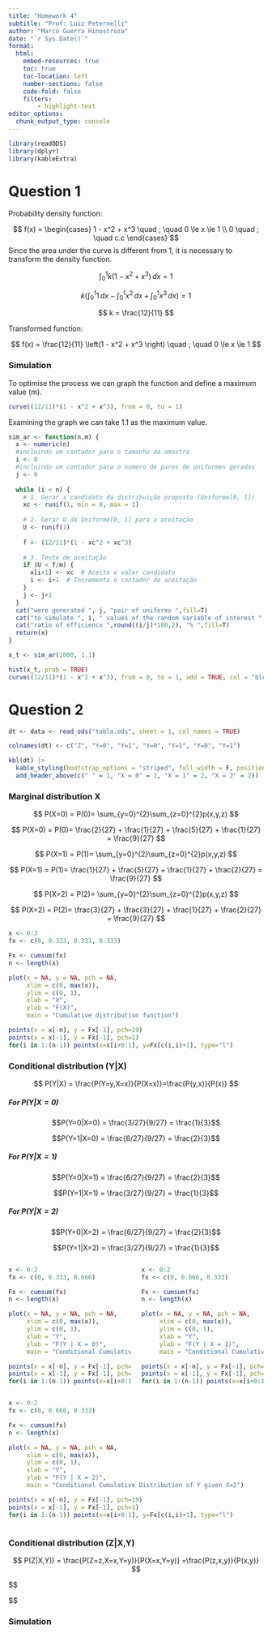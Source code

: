```yaml
---
title: "Homework 4"
subtitle: "Prof: Luiz Peternelli"
author: "Marco Guerra Hinostroza"
date: "`r Sys.Date()`"
format:
  html:
    embed-resources: true
    toc: true
    toc-location: left
    number-sections: false
    code-fold: false
    filters:
        - highlight-text
editor_options: 
  chunk_output_type: console
---
```


```r
library(readODS)
library(dplyr)
library(kableExtra)
```


# Question 1

Probability density function:

$$
f(x) = 
\begin{cases}
1 - x^2 + x^3 \quad ; \quad 0 \le x \le 1 \\
0 \quad ; \quad c.c
\end{cases}
$$
Since the area under the curve is different from 1, it is necessary to transform the density function.

$$
 \int_0^1 k(1-x^2+x^3) \, dx = 1
$$

$$
k \left( \int_0^1 1 \, dx - \int_0^1 x^2 \, dx + \int_0^1 x^3 \, dx \right) = 1
$$

$$
k = \frac{12}{11}
$$

Transformed function:

$$
f(x) = \frac{12}{11} \left(1 - x^2 + x^3 \right) \quad ; \quad 0 \le x \le 1
$$

### Simulation

To optimise the process we can graph the function and define a maximum value (m).
```r
curve((12/11)*(1 - x^2 + x^3), from = 0, to = 1)
```

Examining the graph we can take 1.1 as the maximum value.

```r
sim_ar <- function(n,m) {
  x <- numeric(n)
  #incluindo um contador para o tamanho da amostra
  i <- 0
  #incluindo um contador para o numero de pares de uniformes geradas
  j <- 0
  
  while (i < n) {
    # 1. Gerar x candidato da distribuição proposta (Uniforme[0, 1])
    xc <- runif(1, min = 0, max = 1)
    
    # 2. Gerar U da Uniforme[0, 1] para a aceitação
    U <- runif(1)
    
    f <- (12/11)*(1 - xc^2 + xc^3)
    
    # 3. Teste de aceitação
    if (U < f/m) {
      x[i+1] <- xc  # Aceita o valor candidato
      i <- i+1  # Incrementa o contador de aceitação
    }
    j <- j+1
  }
  cat("were generated ", j, "pair of uniforms ",fill=T)
  cat("to simulate ", i, " values of the random variable of interest ",fill=T)
  cat("ratio of efficiencx ",round((i/j)*100,2), "% ",fill=T)
  return(x)
}
```

```r
x_t <- sim_ar(1000, 1.1)
```

```r
hist(x_t, prob = TRUE)
curve((12/11)*(1 - x^2 + x^3), from = 0, to = 1, add = TRUE, col = "blue")
```

# Question 2

```r
dt <- data <- read_ods("tabla.ods", sheet = 1, col_names = TRUE)
```

```r
colnames(dt) <- c("Z", "Y=0", "Y=1", "Y=0", "Y=1", "Y=0", "Y=1")

kbl(dt) |> 
  kable_styling(bootstrap_options = "striped", full_width = F, position = "left") |> 
  add_header_above(c(" " = 1, "X = 0" = 2, "X = 1" = 2, "X = 2" = 2))
```

### Marginal distribution X
$$
P(X=0) = P(0)= \sum_{y=0}^{2}\sum_{z=0}^{2}p(x,y,z)
$$

$$
P(X=0) = P(0)= \frac{2}{27} + \frac{1}{27} + \frac{5}{27} + \frac{1}{27} = \frac{9}{27}
$$

$$
P(X=1) = P(1)= \sum_{y=0}^{2}\sum_{z=0}^{2}p(x,y,z)
$$

$$
P(X=1) = P(1)= \frac{1}{27} + \frac{5}{27} + \frac{1}{27} + \frac{2}{27} = \frac{9}{27}
$$

$$
P(X=2) = P(2)= \sum_{y=0}^{2}\sum_{z=0}^{2}p(x,y,z)
$$

$$
P(X=2) = P(2)= \frac{3}{27} + \frac{3}{27} + \frac{1}{27} + \frac{2}{27} = \frac{9}{27}
$$

```r
x <- 0:3
fx <- c(0, 0.333, 0.333, 0.333)

Fx <- cumsum(fx)
n <- length(x)

plot(x = NA, y = NA, pch = NA, 
     xlim = c(0, max(x)), 
     ylim = c(0, 1),
     xlab = "X",
     ylab = "F(X)",
     main = "Cumulative distribution function")

points(x = x[-n], y = Fx[-1], pch=19)
points(x = x[-1], y = Fx[-1], pch=1)
for(i in 1:(n-1)) points(x=x[i+0:1], y=Fx[c(i,i)+1], type="l")
```

### Conditional distribution (Y|X)

$$
P(Y|X) = \frac{P(Y=y,X=x)}{P(X=x)}=\frac{P(y,x)}{P(x)}
$$

##### For $P(Y|X=0)$

$$P(Y=0|X=0) = \frac{3/27}{9/27} = \frac{1}{3}$$

$$P(Y=1|X=0) = \frac{6/27}{9/27} = \frac{2}{3}$$



##### For $P(Y|X=1)$

$$P(Y=0|X=1) = \frac{6/27}{9/27} = \frac{2}{3}$$

$$P(Y=1|X=1) = \frac{3/27}{9/27} = \frac{1}{3}$$


##### For $P(Y|X=2)$

$$P(Y=0|X=2) = \frac{6/27}{9/27} = \frac{2}{3}$$

$$P(Y=1|X=2) = \frac{3/27}{9/27} = \frac{1}{3}$$

:::: {.columns}

::: {.column width="49%"}
```r
x <- 0:2
fx <- c(0, 0.333, 0.666)

Fx <- cumsum(fx)
n <- length(x)

plot(x = NA, y = NA, pch = NA, 
     xlim = c(0, max(x)), 
     ylim = c(0, 1),
     xlab = "Y",
     ylab = "F(Y | X = 0)",
     main = "Conditional Cumulative Distribution of Y given X=0")

points(x = x[-n], y = Fx[-1], pch=19)
points(x = x[-1], y = Fx[-1], pch=1)
for(i in 1:(n-1)) points(x=x[i+0:1], y=Fx[c(i,i)+1], type="l")
```
:::

::: {.column width="49%"}
```r
x <- 0:2
fx <- c(0, 0.666, 0.333)

Fx <- cumsum(fx)
n <- length(x)

plot(x = NA, y = NA, pch = NA, 
     xlim = c(0, max(x)), 
     ylim = c(0, 1),
     xlab = "Y",
     ylab = "F(Y | X = 1)",
     main = "Conditional Cumulative Distribution of Y given X=1")

points(x = x[-n], y = Fx[-1], pch=19)
points(x = x[-1], y = Fx[-1], pch=1)
for(i in 1:(n-1)) points(x=x[i+0:1], y=Fx[c(i,i)+1], type="l")
```
:::

::::

:::: {.columns}

::: {.column width="49%"}
```r
x <- 0:2
fx <- c(0, 0.666, 0.333)

Fx <- cumsum(fx)
n <- length(x)

plot(x = NA, y = NA, pch = NA, 
     xlim = c(0, max(x)), 
     ylim = c(0, 1),
     xlab = "Y",
     ylab = "F(Y | X = 2)",
     main = "Conditional Cumulative Distribution of Y given X=2")

points(x = x[-n], y = Fx[-1], pch=19)
points(x = x[-1], y = Fx[-1], pch=1)
for(i in 1:(n-1)) points(x=x[i+0:1], y=Fx[c(i,i)+1], type="l")
```
:::

::::

### Conditional distribution (Z|X,Y)

$$
P(Z|X,Y)) = \frac{P(Z=z,X=x,Y=y)}{P(X=x,Y=y)} =\frac{P(z,x,y)}{P(x,y)}
$$

$$

$$

### Simulation
```r

```

